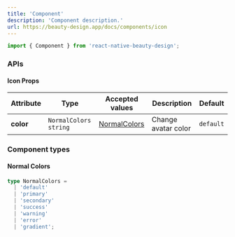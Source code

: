 ```yaml
---
title: 'Component'
description: 'Component description.'
url: https://beauty-design.app/docs/components/icon
---
```


```jsx
import { Component } from 'react-native-beauty-design';
```

<Spacer y={2} />

<Playground
  title="Component"
  desc="You can display an icon with just text or image"
  files={iconContent.initial}
/>

<Spacer y={3} />

### APIs

<Spacer y={2} />

#### Icon Props

| Attribute | Type                    | Accepted values                | Description         | Default   |
|-----------|-------------------------|--------------------------------|---------------------|-----------|
| **color** | `NormalColors` `string` | [NormalColors](#normal-colors) | Change avatar color | `default` |

<Spacer y={2} />

### Component types

<Spacer y={1} />

#### Normal Colors

```ts
type NormalColors =
  | 'default'
  | 'primary'
  | 'secondary'
  | 'success'
  | 'warning'
  | 'error'
  | 'gradient';
```
